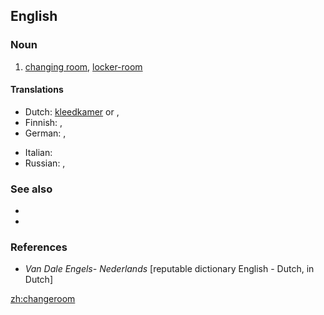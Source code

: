 ==English==

===Noun===
{{en-noun}}

# {{lb|en|US|mainly}} [[changing room]], [[locker-room]]

====Translations====
{{trans-top|changing room}}
* Dutch: [[kleedkamer]] {{g|f}} or {{g|m}}, {{t|nl|kleedlokaal|n}}
* Finnish: {{t|fi|pukuhuone}}, {{t+|fi|pukukoppi}}
* German: {{t+|de|Ankleideraum|m}}, {{t+|de|Umkleideraum|m}}
{{trans-mid}}
* Italian: {{t+|it|spogliatoio|m}}
* Russian: {{t+|ru|раздева́лка|f}} {{qualifier|in a gym}}, {{t+|ru|приме́рочная|f}} {{qualifier|in a shop}}
{{trans-bottom}}

===See also===
* {{l|en|vestiary}}
* {{l|en|vestry}}

===References===
* ''Van Dale Engels- Nederlands'' [reputable dictionary English - Dutch, in Dutch]

[[zh:changeroom]]